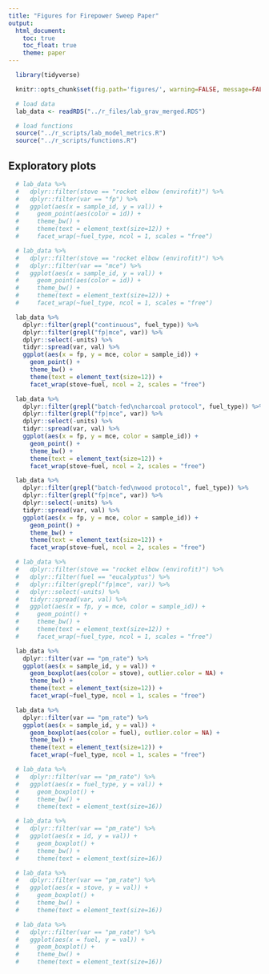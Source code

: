 ```yaml
---
title: "Figures for Firepower Sweep Paper"
output:
  html_document:
    toc: true
    toc_float: true
    theme: paper
---
```


```r
  library(tidyverse)
```

```r
  knitr::opts_chunk$set(fig.path='figures/', warning=FALSE, message=FALSE, cache=FALSE, echo=FALSE)
```

```r
  # load data
  lab_data <- readRDS("../r_files/lab_grav_merged.RDS")
```

```r
  # load functions
  source("../r_scripts/lab_model_metrics.R")
  source("../r_scripts/functions.R")
```

## Exploratory plots

```r
  # lab_data %>%
  #   dplyr::filter(stove == "rocket elbow (envirofit)") %>%
  #   dplyr::filter(var == "fp") %>%
  #   ggplot(aes(x = sample_id, y = val)) +
  #     geom_point(aes(color = id)) +
  #     theme_bw() + 
  #     theme(text = element_text(size=12)) +
  #     facet_wrap(~fuel_type, ncol = 1, scales = "free")
```

```r
  # lab_data %>%
  #   dplyr::filter(stove == "rocket elbow (envirofit)") %>%
  #   dplyr::filter(var == "mce") %>%
  #   ggplot(aes(x = sample_id, y = val)) +
  #     geom_point(aes(color = id)) +
  #     theme_bw() + 
  #     theme(text = element_text(size=12)) +
  #     facet_wrap(~fuel_type, ncol = 1, scales = "free")
```

```r
  lab_data %>%
    dplyr::filter(grepl("continuous", fuel_type)) %>%
    dplyr::filter(grepl("fp|mce", var)) %>%
    dplyr::select(-units) %>%
    tidyr::spread(var, val) %>%
    ggplot(aes(x = fp, y = mce, color = sample_id)) +
      geom_point() +
      theme_bw() + 
      theme(text = element_text(size=12)) +
      facet_wrap(stove~fuel, ncol = 2, scales = "free")
```

```r
  lab_data %>%
    dplyr::filter(grepl("batch-fed\ncharcoal protocol", fuel_type)) %>%
    dplyr::filter(grepl("fp|mce", var)) %>%
    dplyr::select(-units) %>%
    tidyr::spread(var, val) %>%
    ggplot(aes(x = fp, y = mce, color = sample_id)) +
      geom_point() +
      theme_bw() + 
      theme(text = element_text(size=12)) +
      facet_wrap(stove~fuel, ncol = 2, scales = "free")
```

```r
  lab_data %>%
    dplyr::filter(grepl("batch-fed\nwood protocol", fuel_type)) %>%
    dplyr::filter(grepl("fp|mce", var)) %>%
    dplyr::select(-units) %>%
    tidyr::spread(var, val) %>%
    ggplot(aes(x = fp, y = mce, color = sample_id)) +
      geom_point() +
      theme_bw() + 
      theme(text = element_text(size=12)) +
      facet_wrap(stove~fuel, ncol = 2, scales = "free")
```

```r
  # lab_data %>%
  #   dplyr::filter(stove == "rocket elbow (envirofit)") %>%
  #   dplyr::filter(fuel == "eucalyptus") %>%
  #   dplyr::filter(grepl("fp|mce", var)) %>%
  #   dplyr::select(-units) %>%
  #   tidyr::spread(var, val) %>%
  #   ggplot(aes(x = fp, y = mce, color = sample_id)) +
  #     geom_point() +
  #     theme_bw() + 
  #     theme(text = element_text(size=12)) +
  #     facet_wrap(~fuel_type, ncol = 1, scales = "free")
```

```r
  lab_data %>%
    dplyr::filter(var == "pm_rate") %>%
    ggplot(aes(x = sample_id, y = val)) +
      geom_boxplot(aes(color = stove), outlier.color = NA) +
      theme_bw() + 
      theme(text = element_text(size=12)) +
      facet_wrap(~fuel_type, ncol = 1, scales = "free")
```

```r
  lab_data %>%
    dplyr::filter(var == "pm_rate") %>%
    ggplot(aes(x = sample_id, y = val)) +
      geom_boxplot(aes(color = fuel), outlier.color = NA) +
      theme_bw() + 
      theme(text = element_text(size=12)) +
      facet_wrap(~fuel_type, ncol = 1, scales = "free")
```

```r
  # lab_data %>%
  #   dplyr::filter(var == "pm_rate") %>%
  #   ggplot(aes(x = fuel_type, y = val)) +
  #     geom_boxplot() +
  #     theme_bw() + 
  #     theme(text = element_text(size=16))
```

```r
  # lab_data %>%
  #   dplyr::filter(var == "pm_rate") %>%
  #   ggplot(aes(x = id, y = val)) +
  #     geom_boxplot() +
  #     theme_bw() + 
  #     theme(text = element_text(size=16))
```

```r
  # lab_data %>%
  #   dplyr::filter(var == "pm_rate") %>%
  #   ggplot(aes(x = stove, y = val)) +
  #     geom_boxplot() +
  #     theme_bw() + 
  #     theme(text = element_text(size=16))
```

```r
  # lab_data %>%
  #   dplyr::filter(var == "pm_rate") %>%
  #   ggplot(aes(x = fuel, y = val)) +
  #     geom_boxplot() +
  #     theme_bw() + 
  #     theme(text = element_text(size=16))
```